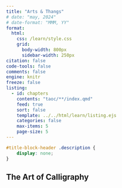 ```yaml
---
title: "Arts & Thangs"
# date: "may, 2024"
# date-format: "MMM, YY"
format:
  html:
    css: /learn/style.css
    grid:
      body-width: 800px
      sidebar-width: 250px
citation: false
code-tools: false
comments: false
engine: knitr
freeze: false
listing:
  - id: chapters
    contents: "taoc/**/index.qmd"
    feed: true
    sort: false
    template: ../../html/learn/listing.ejs
    categories: false
    max-items: 5
    page-size: 5
---
```


```css
#title-block-header .description {
    display: none;
}
```

## The Art of Calligraphy

::: {#chapters}
:::
